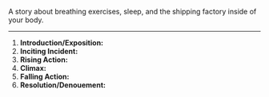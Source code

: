 A story about breathing exercises, sleep, and the shipping factory inside of your body.

---

1. **Introduction/Exposition:** 
2. **Inciting Incident:** 
3. **Rising Action:** 
4. **Climax:** 
5. **Falling Action:** 
6. **Resolution/Denouement:**